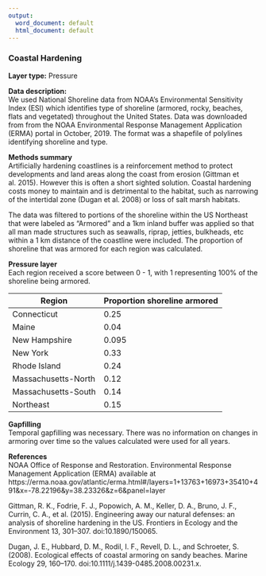 ```yaml
---
output:
  word_document: default
  html_document: default
---
```

### Coastal Hardening

**Layer type:** Pressure

**Data description:**     
We used National Shoreline data from NOAA's Environmental Sensitivity Index (ESI) which identifies type of shoreline (armored, rocky, beaches, flats and vegetated) throughout the United States. Data was downloaded from from the NOAA Environmental Response Management Application (ERMA) portal in October, 2019. The format was a shapefile of polylines identifying shoreline and type.

**Methods summary**    
Artificially hardening coastlines is a reinforcement method to protect developments and land areas along the coast from erosion (Gittman et al. 2015). However this is often a short sighted solution. Coastal hardening costs money to maintain and is detrimental to the habitat, such as narrowing of the intertidal zone (Dugan et al. 2008) or loss of salt marsh habitats. 

The data was filtered to portions of the shoreline within the US Northeast that were labeled as "Armored" and a 1km inland buffer was applied so that all man made structures such as seawalls, riprap, jetties, bulkheads, etc within a 1 km distance of the coastline were included. The proportion of shoreline that was armored for each region was calculated.

**Pressure layer**   
Each region received a score between 0 - 1, with 1 representing 100% of the shoreline being armored. 

Region | Proportion shoreline armored
-------|-----------
Connecticut| 0.25
Maine |0.04
New Hampshire|0.095
New York|0.33
Rhode Island|0.24
Massachusetts-North|0.12
Massachusetts-South|0.14
Northeast|0.15

**Gapfilling**    
Temporal gapfilling was necessary. There was no information on changes in armoring over time so the values calculated were used for all years.

**References**    
NOAA Office of Response and Restoration. Environmental Response Management Application (ERMA) available at https://erma.noaa.gov/atlantic/erma.html#/layers=1+13763+16973+35410+491&x=-78.22196&y=38.23326&z=6&panel=layer

Gittman, R. K., Fodrie, F. J., Popowich, A. M., Keller, D. A., Bruno, J. F., Currin, C. A., et al. (2015). Engineering away our natural defenses: an analysis of shoreline hardening in the US. Frontiers in Ecology and the Environment 13, 301–307. doi:10.1890/150065.

Dugan, J. E., Hubbard, D. M., Rodil, I. F., Revell, D. L., and Schroeter, S. (2008). Ecological effects of coastal armoring on sandy beaches. Marine Ecology 29, 160–170. doi:10.1111/j.1439-0485.2008.00231.x.
